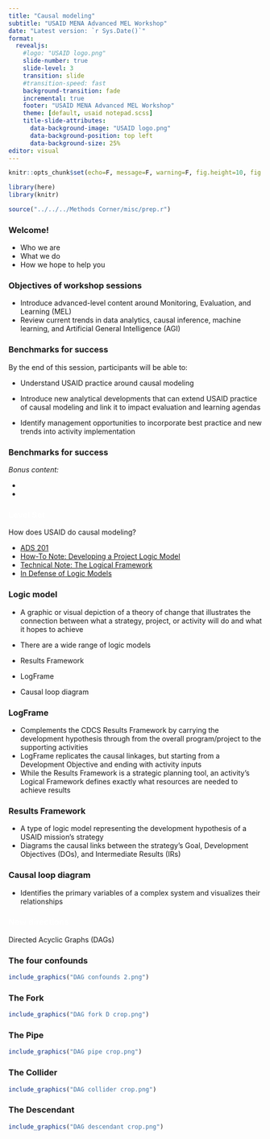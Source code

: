 ```yaml
---
title: "Causal modeling"
subtitle: "USAID MENA Advanced MEL Workshop"
date: "Latest version: `r Sys.Date()`"
format: 
  revealjs:
    #logo: "USAID logo.png"
    slide-number: true
    slide-level: 3
    transition: slide
    #transition-speed: fast
    background-transition: fade
    incremental: true
    footer: "USAID MENA Advanced MEL Workshop"
    theme: [default, usaid notepad.scss]
    title-slide-attributes: 
      data-background-image: "USAID logo.png"
      data-background-position: top left
      data-background-size: 25%
editor: visual
---
```


```r

knitr::opts_chunk$set(echo=F, message=F, warning=F, fig.height=10, fig.width=6)

library(here)
library(knitr)

source("../../../Methods Corner/misc/prep.r")

```


### Welcome!

-   Who we are
-   What we do
-   How we hope to help you

### Objectives of workshop sessions

-   Introduce advanced-level content around Monitoring, Evaluation, and Learning (MEL)
-   Review current trends in data analytics, causal inference, machine learning, and Artificial General Intelligence (AGI)


### Benchmarks for success

By the end of this session, participants will be able to:

-   Understand USAID practice around causal modeling

-   Introduce new analytical developments that can extend USAID practice of causal modeling and link it to impact evaluation and learning agendas

-  Identify management opportunities to incorporate best practice and new trends into activity implementation


### Benchmarks for success

*Bonus content:*

-   

-   

### [Level Set]{style="color:white;"} {background-color="#002F6C"}

How does USAID do causal modeling? 

-  [ADS 201](https://www.usaid.gov/sites/default/files/2024-05/201_051524_1.pdf)
-  [How-To Note: Developing a Project Logic Model](https://usaidlearninglab.org/system/files/resource/files/project_logic_model_how_to_note_final_sep1.pdf)
-  [Technical Note: The Logical Framework](https://pdf.usaid.gov/pdf_docs/pbaab555.pdf)
-  [In Defense of Logic Models](https://blog.fracturedatlas.org/in-defense-of-logic-models-31b8fa387cfd)

### Logic model

-  A graphic or visual depiction of a theory of change that illustrates the connection between what a strategy, project, or activity will do and what it hopes to achieve

-  There are a wide range of logic models
  -  Results Framework
  -  LogFrame
  -  Causal loop diagram
  
### LogFrame

- Complements the CDCS Results Framework by carrying the development hypothesis through from the overall program/project to the supporting activities
- LogFrame replicates the causal linkages, but starting from a Development Objective and ending with activity inputs
- While the Results Framework is a strategic planning tool, an activity's Logical Framework defines exactly what resources are needed to achieve results

### Results Framework

- A type of logic model representing the development hypothesis of a USAID mission's strategy
- Diagrams the causal links between the strategy's Goal, Development Objectives (DOs), and Intermediate Results (IRs)

### Causal loop diagram

- Identifies the primary variables of a complex system and visualizes their relationships 

### [New directions]{style="color:white;"} {background-color="#002F6C"}

Directed Acyclic Graphs (DAGs) 


### The four confounds 

```r
include_graphics("DAG confounds 2.png")
```


### The Fork

```r
include_graphics("DAG fork D crop.png")
```

### The Pipe

```r
include_graphics("DAG pipe crop.png")
```

### The Collider

```r
include_graphics("DAG collider crop.png")
```


### The Descendant

```r
include_graphics("DAG descendant crop.png")
```



